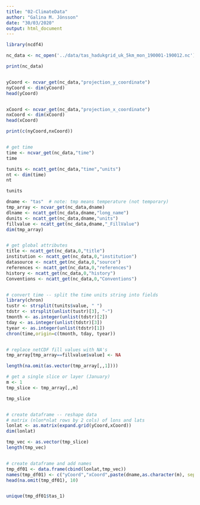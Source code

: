 ```yaml
---
title: "02-ClimateData"
author: "Galina M. Jönsson"
date: "30/03/2020"
output: html_document
---
```


```r
library(ncdf4)

nc_data <- nc_open('../data/tas_hadukgrid_uk_5km_mon_190001-190012.nc')

print(nc_data)


yCoord <- ncvar_get(nc_data,"projection_y_coordinate")
nyCoord <- dim(yCoord)
head(yCoord)


xCoord <- ncvar_get(nc_data,"projection_x_coordinate")
nxCoord <- dim(xCoord)
head(xCoord)

print(c(nyCoord,nxCoord))


# get time
time <- ncvar_get(nc_data,"time")
time

tunits <- ncatt_get(nc_data,"time","units")
nt <- dim(time)
nt

tunits

dname <- "tas"  # note: tmp means temperature (not temporary)
tmp_array <- ncvar_get(nc_data,dname)
dlname <- ncatt_get(nc_data,dname,"long_name")
dunits <- ncatt_get(nc_data,dname,"units")
fillvalue <- ncatt_get(nc_data,dname,"_FillValue")
dim(tmp_array)


# get global attributes
title <- ncatt_get(nc_data,0,"title")
institution <- ncatt_get(nc_data,0,"institution")
datasource <- ncatt_get(nc_data,0,"source")
references <- ncatt_get(nc_data,0,"references")
history <- ncatt_get(nc_data,0,"history")
Conventions <- ncatt_get(nc_data,0,"Conventions")


# convert time -- split the time units string into fields
library(chron)
tustr <- strsplit(tunits$value, " ")
tdstr <- strsplit(unlist(tustr)[3], "-")
tmonth <- as.integer(unlist(tdstr)[2])
tday <- as.integer(unlist(tdstr)[3])
tyear <- as.integer(unlist(tdstr)[1])
chron(time,origin=c(tmonth, tday, tyear))


# replace netCDF fill values with NA's
tmp_array[tmp_array==fillvalue$value] <- NA

length(na.omit(as.vector(tmp_array[,,1])))

# get a single slice or layer (January)
m <- 1
tmp_slice <- tmp_array[,,m]

tmp_slice


# create dataframe -- reshape data
# matrix (nlon*nlat rows by 2 cols) of lons and lats
lonlat <- as.matrix(expand.grid(yCoord,xCoord))
dim(lonlat)

tmp_vec <- as.vector(tmp_slice)
length(tmp_vec)


# create dataframe and add names
tmp_df01 <- data.frame(cbind(lonlat,tmp_vec))
names(tmp_df01) <- c("yCoord","xCoord",paste(dname,as.character(m), sep="_"))
head(na.omit(tmp_df01), 10)


unique(tmp_df01$tas_1)
```





